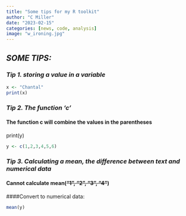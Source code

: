 ```yaml
---
title: "Some tips for my R toolkit"
author: "C Miller"
date: "2023-02-15"
categories: [news, code, analysis]
image: "w_ironing.jpg"
---
```

## *SOME TIPS:*

### *Tip 1. storing a value in a variable*

```r
x <- "Chantal"
print(x)

```
### *Tip 2. The function 'c'*

#### The function c will combine the values in the parentheses
print(y)

```r
y <- c(1,2,3,4,5,6)
```
### *Tip 3. Calculating a mean, the difference between text and numerical data*

#### Cannot calculate mean(~~"1", "2", "3", "4"~~)

####Convert to numerical data:

```r
mean(y)
```
